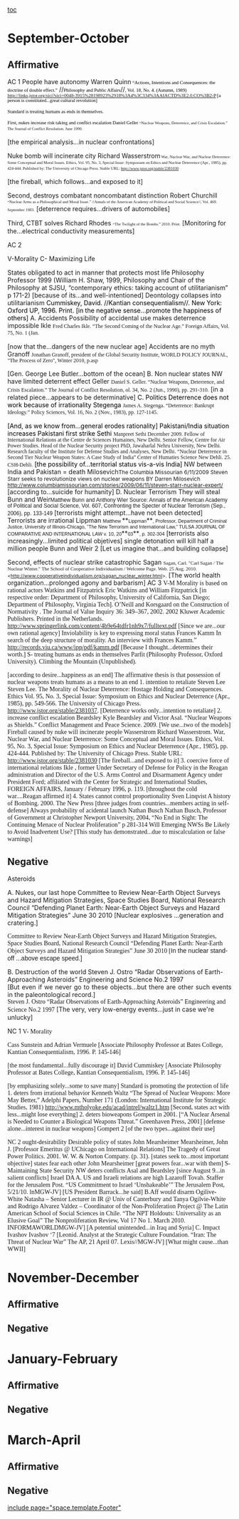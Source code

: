 [[toc]]
=September-October= 
==Affirmative== 
AC 1
People have autonomy Warren Quinn<span class="apple-style-span"><span style="color: black; font-family: Cambria,serif; font-size: 8pt;"> “Actions, Intentions and Consequences: the doctrine of double effect.”</span></span> //<span style="color: black; font-family: Cambria,serif; font-size: 8pt;">Philosophy and Public Affairs</span>//<span class="apple-style-span"><span style="color: black; font-family: Cambria,serif; font-size: 8pt;">, Vol. 18, No. 4. (Autumn, 1989) [[http://links.jstor.org/sici?sici=0048-3915%28198923%2918%3A4%3C334%3AAIACTD%3E2.0.CO%3B2-P]]
[a person is constituted...great cultural revolution]</span></span>

<span class="apple-style-span"><span style="color: black; font-family: Cambria,serif; font-size: 8pt;">Standard is treating humans as ends in themselves.</span></span>

<span class="apple-style-span"><span style="color: black; font-family: Cambria,serif; font-size: 8pt;">First, nukes increase risk taking and conflict escalation
Daniel Geller </span></span><span style="font-family: Cambria,serif; font-size: 9px; line-height: 13px;"> “Nuclear Weapons, Deterrence, and Crisis Escalation.” The Journal of Conflict Resolution. June 1990.</span>

[the empirical analysis...in nuclear confrontations]

Nuke bomb will incinerate city
Richard Wasserstrom<span style="font-family: Cambria,serif; font-size: 9px; line-height: 13px;"> War, Nuclear War, and Nuclear Deterrence: Some Conceptual and Moral Issues. Ethics, Vol. 95, No. 3, Special Issue: Symposium on Ethics and Nuclear Deterrence (Apr., 1985), pp. 424-444. Published by: The University of Chicago Press. Stable URL: http://www.jstor.org/stable/2381030</span>

[the fireball, which follows...and exposed to it]

Second, destroys combatant noncombatant distinction
Robert Churchill <span style="font-family: Cambria,serif; font-size: 9px; line-height: 13px;">“Nuclear Arms as a Philosophical and Moral Issue.” //Annals of the American Academy of Political and Social Science//, Vol. 469. September 1983.</span>
[deterrence requires...drivers of automobiles]

Third, CTBT solves
Richard Rhodes <span style="font-family: Cambria,serif; font-size: 9px; line-height: 13px;">“The Twilight of the Bombs.” 2010. Print.</span>
[Monitoring for the...electrical conductivity measurements]

AC 2

V-Morality
C- Maximizing Life

States obligated to act in manner that protects most life
Philosophy Professor 1999 (William H. Shaw, 1999, Philosophy and Chair of the Philosophy at SJSU, “contemporary ethics: taking account of utilitarianism” p 171-2)
[because of its…and well-intentioned]
Deontology collapses into utilitarianism
<span style="color: black;">Cummiskey, David. //Kantian consequentialism//. New York: Oxford UP, 1996. Print.
[in the negative sense…promote the happiness of others]</span>
A. Accidents
Possibility of accidental use makes deterrence impossible
Ikle <span style="font-family: 'Times New Roman',serif; font-size: 12px;">Fred Charles Ikle. “The Second Coming of the Nuclear Age.” Foreign Affairs, Vol. 75, No. 1 (Jan.</span>

[now that the…dangers of the new nuclear age]
Accidents are no myth
Granoff <span style="font-family: TimesNewRomanPSMT,serif; font-size: 12px; line-height: 13px;">Jonathan Granoff, president of the Global Security Institute, WORLD POLICY JOURNAL, "The Process of Zero", Winter 2010, p.asp</span>

[Gen. George Lee Butler…bottom of the ocean]
B. Non nuclear states
NW have limited deterrent effect
Geller <span style="font-family: 'Times New Roman',serif; font-size: 12px;">Daniel S. Geller. “Nuclear Weapons, Deterrence, and Crisis Escalation.” The Journal of Conflict </span><span style="font-family: 'Times New Roman',serif; font-size: 12px; line-height: 13px;">Resolution, ol. 34, No. 2 (Jun., 1990), pp. 291-310.</span>
[in a related piece…appears to be determinative]
<span style="color: black;">C. Politics
Deterrence does not work because of irrationality
Stegenga </span><span style="font-family: 'Times New Roman',serif; font-size: 12px;">James A. Stegenga. “Deterrence: Bankrupt Ideology.” Policy Sciences, Vol. 16, No. 2 (Nov., 1983), pp. 127-1145.</span>

<span style="color: black;">[And, as we know from…general erodes rationality]
Pakistani/India situation increases Pakistani first strike
Sethi </span><span style="font-family: 'Times New Roman',serif; font-size: 12px; line-height: 13px;">Manpreet Sethi December 2009. Fellow of International Relations at the Centre de Sciences Humaines, New Delhi. Senior Fellow, Centre for Air Power Studies. Head of the Nuclear Security project PhD, Jawaharlal Nehru University, New Delhi. Research faculty of the Institute for Defense Studies and Analyses, New Delhi. “Nuclear Deterrence in Second Tier Nuclear Weapon States: A Case Study of India” Center of Humaties Science New Dehli. 25. CSH-Dehli.</span>
<span style="color: black;">[the possibility of...territorial status vis-a-vis India]</span>
NW between India and Pakistan = death
Milosevich<span style="font-size: 12px;">The Columbia Missourian 6/11/2009 <span class="cite"><span style="font-weight: normal;">Steven Starr seeks to revolutionize views on nuclear weapons </span></span></span><span style="font-size: 12px; line-height: 13px;">BY Darren Milosevich http://www.columbiamissourian.com/stories/2009/06/11/steven-starr-nuclear-expert/</span>
[according to...suicide for humanity]
D. Nuclear Terrorism
They will steal
Bunn and Weir<span style="font-family: Calibri,sans-serif; font-size: 12px; line-height: 13px;">Matthew Bunn and Anthony Wier Source: Annals of the American Academy of Political and Social Science, Vol. 607, Confronting the Specter of Nuclear Terrorism (Sep., 2006), pp. 133-149</span>
[terrorists might attempt...have not been detected]
Terrorists are irrational
Lippman <span style="font-family: Calibri,sans-serif; font-size: 8pt; line-height: 115%;">Matthew </span>**<span style="font-family: Calibri,sans-serif; font-size: 8pt; line-height: 115%;">Lippman</span>**<span style="font-family: Calibri,sans-serif; font-size: 8pt; line-height: 115%;">, Professor, Department of Criminal Justice, University of Illinois-Chicago, “The New Terrorism and International Law,” TULSA JOURNAL OF COMPARATIVE AND INTERNATIONAL LAW v. 10, 20</span>**<span style="font-family: Calibri,sans-serif; font-size: 8pt; line-height: 115%;">03</span>**<span style="font-family: Calibri,sans-serif; font-size: 8pt; line-height: 115%;">, p. 302-304</span>
[terrorists also increasingly...limited political objetives]
single detonation will kill half a million people
Bunn and Weir 2
[Let us imagine that...and building collapse]


Second, effects of nuclear strike catastrophic
Sagan <span style="font-family: 'Times New Roman',serif; font-size: 11px;">Sagan, Carl. "Carl Sagan / The Nuclear Winter." The School of Cooperative Individualism / Welcome Page. Web. 25 Aug. 2010.</span>
<span style="font-size: 8.0pt;"><http://www.cooperativeindividualism.org/sagan_nuclear_winter.html>.</span>
[The world health organization...prolonged agony and barbarism]
AC 3
<span style="font-family: 'Times New Roman',Times,serif;">V-M
Morality is based on rational actors
Watkins and Fitzpatrick Eric Watkins and William Fitzpatrick [in respective order: Department of Philosophy, University of California, San Diego; Department of Philosophy, Virginia Tech]. O’Neill and Korsgaard on the Construction of Normativity . The Journal of Value Inquiry 36: 349–367, 2002. 2002 Kluwer Academic Publishers. Printed in the Netherlands. http://www.springerlink.com/content/4b9e64tdfr1nh9x7/fulltext.pdf
[Since we are...our own rational agency]
Inviolability is key to expressing moral status
Frances Kamm In search of the deep structure of morality. An interview with Frances Kamm.” [[http://records.viu.ca/www/ipp/pdf/kamm.pdf]]
[Because I thought...determines their worth.]
S- treating humans as ends in themselves
Parfit (Philosophy Professor, Oxford University). Climbing the Mountain (Unpublished).</span>

<span style="font-family: 'Times New Roman',Times,serif;">[according to desire...happiness as an end]
The affirmative thesis is that possession of nuclear weapons treats humans as a means to an end
1. intention to retaliate
Steven Lee Steven Lee. The Morality of Nuclear Deterrence: Hostage Holding and Consequences. Ethics Vol. 95, No. 3, Special Issue: Symposium on Ethics and Nuclear Deterrence (Apr., 1985), pp. 549-566. The University of Chicago Press. http://www.jstor.org/stable/2381037.
[Deterrence works only...intention to retaliate]
2. increase conflict escalation
Beardsley Kyle Beardsley and Victor Asal. “Nuclear Weapons as Shields.” Conflict Management and Peace Science. 2009.
[We use...two of the models]
Fireball caused by nuke will incinerate people
Wasserstrom Richard Wasserstrom. War, Nuclear War, and Nuclear Deterrence: Some Conceptual and Moral Issues. Ethics, Vol. 95, No. 3, Special Issue: Symposium on Ethics and Nuclear Deterrence (Apr., 1985), pp. 424-444. Published by: The University of Chicago Press. Stable URL: http://www.jstor.org/stable/2381030
[The fireball...and exposed to it]
3. coercive force of international relations
Ikle , former Under Secretary of Defense for Policy in the Reagan administration and Director of the U.S. Arms Control and Disarmament Agency under President Ford; affiliated with the Center for Strategic and International Studies, FOREIGN AFFAIRS, January / February 1996, p. 119.
[throughout the cold war....Reagan affirmed it]
4. States cannot control proportionality
Sven Linqvist A history of Bombing. 2000. The New Press
[three judges from countries...members acting in self-defense]
Always probability of acidental launch
Nathan Busch Nathan Busch, Professor of Government at Christopher Newport University, 2004, “No End in Sight: The Continuing Menace of Nuclear Proliferation” p 281-314 Will Emerging NWSs Be Likely to Avoid Inadvertent Use?
[This study has demonstrated...due to miscalculation or false warnings]</span>
==Negative== 
Asteroids

A. Nukes, our last hope
Committee to Review Near-Earth Object Surveys and Hazard Mitigation Strategies, Space Studies Board, National Research Council “Defending Planet Earth: Near-Earth Object Surveys and Hazard Mitigation Strategies” June 30 2010
[Nuclear explosives ...generation and cratering.]

<span style="font-family: 'Times New Roman',serif; margin-bottom: 0px; margin-left: 0px; margin-right: 0px; margin-top: 0px; padding-bottom: 0px; padding-left: 0px; padding-right: 0px; padding-top: 0px;">Committee to Review Near-Earth Object Surveys and Hazard Mitigation Strategies, Space Studies Board, National Research Council “Defending Planet Earth: Near-Earth Object Surveys and Hazard Mitigation Strategies” June 30 2010 </span>
<span style="font-family: arial,helvetica,sans-serif;"><span style="font-family: 'Times New Roman',serif;"> [</span>In the nuclear stand-off ...above escape speed.] </span>

B. Destruction of the world
Steven J. Ostro “Radar Observations of Earth-Approaching Asteroids” Engineering and Science No.2 1997
<span style="display: block; text-align: justify;">[But even if we never go to these objects…but there are other such events in the paleontological record.]
</span>
<span style="font-family: 'Times New Roman',serif;">Steven J. Ostro “Radar Observations of Earth-Approaching Asteroids” Engineering and Science No.2 1997</span>
[The very, very low-energy events...just in case we're unlucky]

NC 1
<span style="font-family: 'Times New Roman',Times,serif;">V- Morality</span>

<span style="font-family: 'Times New Roman',Times,serif;">Cass Sunstein and Adrian Vermuele [Associate Philosophy Professor at Bates College, Kantian Consequentialism, 1996. P. 145-146]</span>

<span style="font-family: 'Times New Roman',Times,serif;">[the most fundamental...fully discourage it]
David Cummiskey [Associate Philosophy Professor at Bates College, Kantian Consequentialism, 1996. P. 145-146]</span>

<span style="font-family: 'Times New Roman',Times,serif;">[by emphasizing solely...some to save many]
Standard is promoting the protection of life
1. deters from irrational behavior
Kenneth Waltz “The Spread of Nuclear Weapons: More May Better,” Adelphi Papers, Number 171 (London: International Institute for Strategic Studies, 1981) [[http://www.mtholyoke.edu/acad/intrel/waltz1.htm]]
[Second, states act with less...might lose everything]
2. deters bioweapons
Gompert in 2001. [“A Nuclear Arsenal is Needed to Counter a Biological Weapons Threat.” Greenhaven Press, 2001]
[defense alone...interest in nuclear weapons]
Gompert 2
[of the two types...against their use]</span>

<span style="font-family: 'Times New Roman',Times,serif;">NC 2
ought-desirability
Desirable policy of states
John Mearsheimer Mearsheimer, John J. [Professor Emeritus @ UChicago on International Relations] The Tragedy of Great Power Politics. 2001. W. W. & Norton Company. (p. 31).
[states seek to...most important objective]
states fear each other
John Mearsheimer
[great powers fear...war with them]
S-Maintaining State Security
NW deters conflicts
Asal and Beardsley
[since August 9...in salient conflicts]
</span>
<span style="font-family: 'Times New Roman',Times,serif;">Israel DA
A. US and Israeli relations are high
Lazaroff Tovah. Staffer for the Jerusalem Post. “US Commitment to Israel ‘Unshakeable’” The Jerusalem Post, 5/21/10. lnMGW-JV]
[US President Barrack...he said]
B.Aff would disarm
Ogilive-White Natasha – Senior Lecturer in IR @ Univ of Canterbury and Tanya Ogilvie-White and Rodrigo Alvarez Valdez – Coordinator of the Non-Proliferation Project @ The Latin American School of Social Sciences in Chile. “The NPT Holdouts: Universality as an Elusive Goal” The Nonproliferation Review, Vol 17 No 1. March 2010. INFORMAWORLDMGW-JV]
[A potential unintended...in Iraq and Syria]
C. Impact
Ivashov Ivashov ‘7 [Leonid. Analyst at the Strategic Culture Foundation. “Iran: The Threat of Nuclear War” The AP, 21 April 07. Lexis//MGW-JV]
[What might cause...than WWII]</span>
=November-December= 
==Affirmative== 
==Negative== 

=January-February= 
==Affirmative== 
==Negative== 

=March-April= 
==Affirmative== 
==Negative== 

[[include page="space.template.Footer"]]